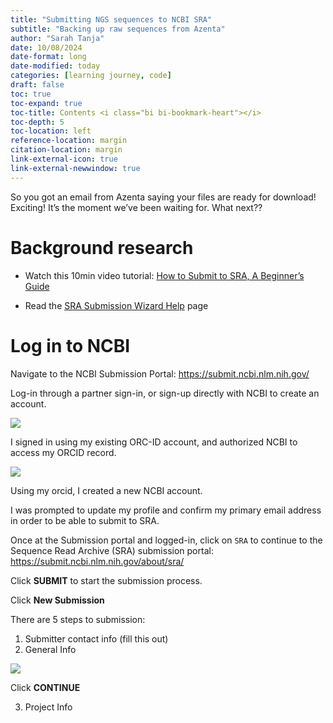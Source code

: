 ```yaml
---
title: "Submitting NGS sequences to NCBI SRA"
subtitle: "Backing up raw sequences from Azenta"
author: "Sarah Tanja"
date: 10/08/2024
date-format: long
date-modified: today
categories: [learning journey, code]
draft: false
toc: true
toc-expand: true
toc-title: Contents <i class="bi bi-bookmark-heart"></i>
toc-depth: 5
toc-location: left
reference-location: margin
citation-location: margin
link-external-icon: true
link-external-newwindow: true
---
```


So you got an email from Azenta saying your files are ready for download! Exciting! It's the moment we've been waiting for. What next??

# Background research

-   Watch this 10min video tutorial: [How to Submit to SRA, A Beginner's Guide](https://www.youtube.com/watch?v=PTg9Ru68fc0)

-   Read the [SRA Submission Wizard Help](https://www.ncbi.nlm.nih.gov/sra/docs/submitportal/) page

# Log in to NCBI

Navigate to the NCBI Submission Portal: <https://submit.ncbi.nlm.nih.gov/>

Log-in through a partner sign-in, or sign-up directly with NCBI to create an account.

![](ncbi-login.png)

I signed in using my existing ORC-ID account, and authorized NCBI to access my ORCID record.

![](ncbi-signin.png)

Using my orcid, I created a new NCBI account.

I was prompted to update my profile and confirm my primary email address in order to be able to submit to SRA.

Once at the Submission portal and logged-in, click on `SRA` to continue to the Sequence Read Archive (SRA) submission portal: <https://submit.ncbi.nlm.nih.gov/about/sra/>

Click **SUBMIT** to start the submission process.

Click **New Submission**

There are 5 steps to submission:

1.  Submitter contact info (fill this out)
2.  General Info

![](ncbi-general-info.png)

Click **CONTINUE**

3.  Project Info
